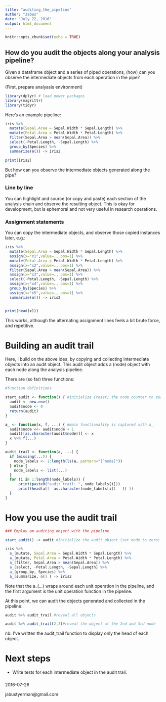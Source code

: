 ```yaml
---
title: "auditing_the_pipeline"
author: "Jabus"
date: "July 22, 2016"
output: html_document
---
```


```r
knitr::opts_chunk$set(echo = TRUE)
```


## How do you audit the objects along your analysis pipeline?

Given a dataframe object and a series of piped operations, (how) can you observe the intermediate objects from each operation in the pipe? 

(First, prepare analyasis environment)

```r
library(dplyr) # load power packages
library(magrittr)
library(tidyr)
```

Here's an example pipeline:

```r
iris %>%
  mutate(Sepal.Area = Sepal.Width * Sepal.Length) %>%
  mutate(Petal.Area = Petal.Width * Petal.Length) %>%
  filter(Sepal.Area > mean(Sepal.Area)) %>%
  select(-Petal.Length, -Sepal.Length) %>%
  group_by(Species) %>%
  summarize(n()) -> iris2

print(iris2)
```

But how can you observe the intermediate objects generated along the pipe?

### Line by line

You can highlight and source (or copy and paste) each section of the analysis chain and observe the resulting object. This is okay for development, but is ephemoral and not very useful in research operations.

### Assignment statements

You can copy the intermediate objects, and observe those copied instances later,  e.g.:


```r
iris %>%
  mutate(Sepal.Area = Sepal.Width * Sepal.Length) %>%
  assign(x="x1",value=., pos=1) %>%
  mutate(Petal.Area = Petal.Width * Petal.Length) %>%
  assign(x="x2",value=., pos=1) %>%
  filter(Sepal.Area > mean(Sepal.Area)) %>%
  assign(x="x3",value=., pos=1) %>%
  select(-Petal.Length, -Sepal.Length) %>%
  assign(x="x4",value=., pos=1) %>%
  group_by(Species) %>%
  assign(x="x5",value=., pos=1) %>%
  summarize(n()) -> iris2


print(head(x1))

```

This works, although the alternating assignment lines feels a bit brute force, and repetitive.

# Building an audit trail

Here, I build on the above idea, by copying and collecting intermediate objects into an audit object. This audit object adds a (node) object with each node along the analysis pipeline.

There are (so far) three functions:

```r

#function definitions

start_audit <- function() { #initialize (reset) the node counter to zero
  audit <- new.env()
  audit$node <- 0
  return(audit)
}

a_ <- function(x, f, ...) { #main functionality is captured with a_
  audit$node <<- audit$node + 1 
  audit[[as.character(audit$node)]] <- x
  x %>% f(...)
}

audit_trail <- function(a, ...) {
  if (missing(...)) {
    node_labels <- 1:length(ls(a, pattern="[^node]")) 
  } else {
    node_labels <- list(...)
  }
  for (i in 1:length(node_labels)) {
      print(paste0("audit trail: ", node_labels[i]))
      print(head(a[[  as.character(node_labels[i])   ]] ))
  }
} 

```

# How you use the audit trail

```r
### Employ an auditing object with the pipeline

start_audit() -> audit #Initialize the audit object (set node to zero)

iris %>%
  a_(mutate, Sepal.Area = Sepal.Width * Sepal.Length) %>%
  a_(mutate, Petal.Area = Petal.Width * Petal.Length) %>%
  a_(filter, Sepal.Area > mean(Sepal.Area)) %>%
  a_(select, -Petal.Length, -Sepal.Length) %>%
  a_(group_by, Species) %>%
  a_(summarize, n() ) -> iris2

```

Note that the a_(...) wraps around each unit operation in the pipeline, and the first argument is the unit operation function in the pipeline.

At this point, we can audit the objects generated and collected in the pipeline: 
```r

audit %>% audit_trail #reveal all objects

audit %>% audit_trail(2,3)#reveal the object at the 2nd and 3rd node

```

nb. I've written the audit_trail function to display only the head of each object.

# Next steps

* Write tests for each intermediate object in the audit trail.



###

2016-07-26

jabustyerman@gmail.com
